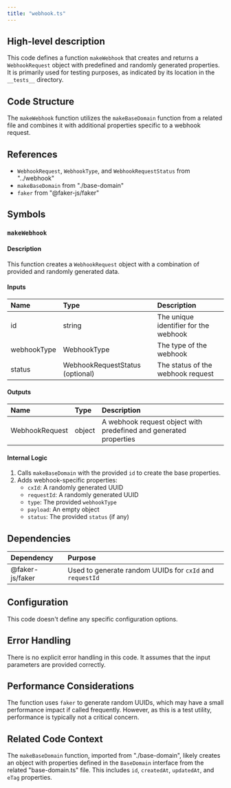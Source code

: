 ```yaml
---
title: "webhook.ts"
---
```


## High-level description
This code defines a function `makeWebhook` that creates and returns a `WebhookRequest` object with predefined and randomly generated properties. It is primarily used for testing purposes, as indicated by its location in the `__tests__` directory.

## Code Structure
The `makeWebhook` function utilizes the `makeBaseDomain` function from a related file and combines it with additional properties specific to a webhook request.

## References
- `WebhookRequest`, `WebhookType`, and `WebhookRequestStatus` from "../webhook"
- `makeBaseDomain` from "./base-domain"
- `faker` from "@faker-js/faker"

## Symbols

### `makeWebhook`
#### Description
This function creates a `WebhookRequest` object with a combination of provided and randomly generated data.

#### Inputs
| Name | Type | Description |
|:-----|:-----|:------------|
| id | string | The unique identifier for the webhook |
| webhookType | WebhookType | The type of the webhook |
| status | WebhookRequestStatus (optional) | The status of the webhook request |

#### Outputs
| Name | Type | Description |
|:-----|:-----|:------------|
| WebhookRequest | object | A webhook request object with predefined and generated properties |

#### Internal Logic
1. Calls `makeBaseDomain` with the provided `id` to create the base properties.
2. Adds webhook-specific properties:
   - `cxId`: A randomly generated UUID
   - `requestId`: A randomly generated UUID
   - `type`: The provided `webhookType`
   - `payload`: An empty object
   - `status`: The provided `status` (if any)

## Dependencies
| Dependency | Purpose |
|:-----------|:--------|
| @faker-js/faker | Used to generate random UUIDs for `cxId` and `requestId` |

## Configuration
This code doesn't define any specific configuration options.

## Error Handling
There is no explicit error handling in this code. It assumes that the input parameters are provided correctly.

## Performance Considerations
The function uses `faker` to generate random UUIDs, which may have a small performance impact if called frequently. However, as this is a test utility, performance is typically not a critical concern.

## Related Code Context
The `makeBaseDomain` function, imported from "./base-domain", likely creates an object with properties defined in the `BaseDomain` interface from the related "base-domain.ts" file. This includes `id`, `createdAt`, `updatedAt`, and `eTag` properties.